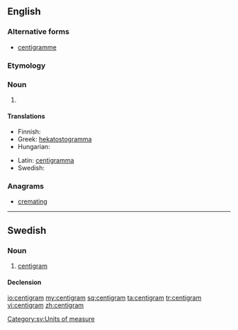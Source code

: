 ==English==

===Alternative forms===
* [[centigramme]]

===Etymology===
{{prefix|centi|gram}}

===Noun===
{{en-noun}}

# {{SI-unit|centi|gram|mass}}

====Translations====
{{trans-top|a metric measurement of 1/100 of a gram}}
* Finnish: {{t-|fi|senttigramma}}
* Greek: [[hekatostogramma]]
* Hungarian: {{t-|hu|centigramm}}
{{trans-mid}}
* Latin: [[centigramma]]
* Swedish: {{t-|sv|centigram|n}}
{{trans-bottom}}

===Anagrams===
* [[cremating#English|cremating]]


----

==Swedish==

===Noun===
{{sv-noun|g=n}}

# [[#English|centigram]]

====Declension====
{{sv-noun-irreg-n|2=centigrammet|3=centigram|4=centigrammen}}

[[Category:sv:Units of measure]]

[[io:centigram]]
[[my:centigram]]
[[sq:centigram]]
[[ta:centigram]]
[[tr:centigram]]
[[vi:centigram]]
[[zh:centigram]]